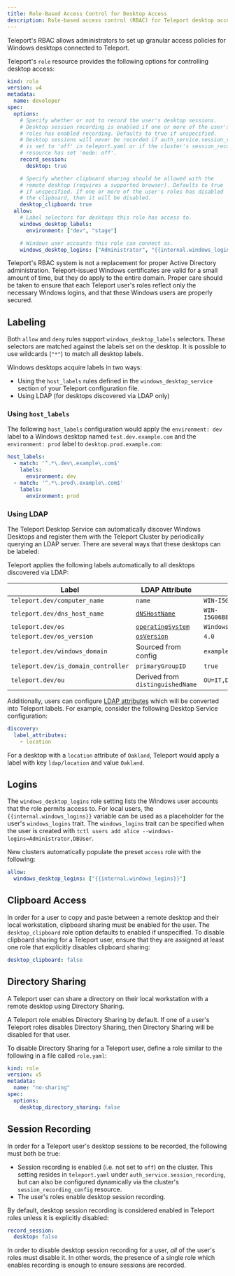 ```yaml
---
title: Role-Based Access Control for Desktop Access
description: Role-based access control (RBAC) for Teleport desktop access
---
```


Teleport's RBAC allows administrators to set up granular access policies for
Windows desktops connected to Teleport.

Teleport's `role` resource provides the following options for controlling
desktop access:

```yaml
kind: role
version: v4
metadata:
  name: developer
spec:
  options:
    # Specify whether or not to record the user's desktop sessions.
    # Desktop session recording is enabled if one or more of the user's
    # roles has enabled recording. Defaults to true if unspecified.
    # Desktop sessions will never be recorded if auth_service.session_recording
    # is set to 'off' in teleport.yaml or if the cluster's session_recording_config
    # resource has set 'mode: off'.
    record_session:
      desktop: true

    # Specify whether clipboard sharing should be allowed with the
    # remote desktop (requires a supported browser). Defaults to true
    # if unspecified. If one or more of the user's roles has disabled
    # the clipboard, then it will be disabled.
    desktop_clipboard: true
  allow:
    # Label selectors for desktops this role has access to.
    windows_desktop_labels:
      environment: ["dev", "stage"]

    # Windows user accounts this role can connect as.
    windows_desktop_logins: ["Administrator", "{{internal.windows_logins}}"]
```

<Admonition type="warning" title="Active Directory Configuration">
  Teleport's RBAC system is not a replacement for proper Active Directory
  administration. Teleport-issued Windows certificates are valid for a small
  amount of time, but they do apply to the entire domain. Proper care should be
  taken to ensure that each Teleport user's roles reflect only the necessary
  Windows logins, and that these Windows users are properly secured.
</Admonition>

## Labeling

Both `allow` and `deny` rules support `windows_desktop_labels` selectors. These
selectors are matched against the labels set on the desktop. It is possible to
use wildcards (`"*"`) to match all desktop labels.

Windows desktops acquire labels in two ways:

- Using the `host_labels` rules defined in the `windows_desktop_service` section
   of your Teleport configuration file.
- Using LDAP (for desktops discovered via LDAP only)

### Using `host_labels`

The following `host_labels` configuration would apply the `environment: dev`
label to a Windows desktop named `test.dev.example.com` and the
`environment: prod` label to `desktop.prod.example.com`:

```yaml
host_labels:
  - match: '^.*\.dev\.example\.com$'
    labels:
      environment: dev
  - match: '^.*\.prod\.example\.com$'
    labels:
      environment: prod
```

### Using LDAP

The Teleport Desktop Service can automatically discover Windows Desktops and
register them with the Teleport Cluster by periodically querying an LDAP server.
There are several ways that these desktops can be labeled:

Teleport applies the following labels automatically to all desktops discovered
via LDAP:

| Label                               | LDAP Attribute                                                                                  | Example                       |
| ----------------------------------- | ----------------------------------------------------------------------------------------------- | ----------------------------- |
| `teleport.dev/computer_name`        | `name`                                                                                          | `WIN-I5G06B8RT33`             |
| `teleport.dev/dns_host_name`        | [`dNSHostName`](https://docs.microsoft.com/en-us/windows/win32/adschema/a-dnshostname)          | `WIN-I5G06B8RT33.example.com` |
| `teleport.dev/os`                   | [`operatingSystem`](https://docs.microsoft.com/en-us/windows/win32/adschema/a-operatingsystem)  | `Windows Server 2012`         |
| `teleport.dev/os_version`           | [`osVersion`](https://docs.microsoft.com/en-us/windows/win32/adschema/a-operatingsystemversion) | `4.0`                         |
| `teleport.dev/windows_domain`       | Sourced from config                                                                             | `example.com`                 |
| `teleport.dev/is_domain_controller` | `primaryGroupID`                                                                                | `true`                        |
| `teleport.dev/ou`                   | Derived from `distinguishedName`                                                                | `OU=IT,DC=goteleport,DC=com`  |

Additionally, users can configure
[LDAP attributes](https://docs.microsoft.com/en-us/windows/win32/adschema/attributes-all)
which will be converted into Teleport labels. For example, consider the
following Desktop Service configuration:

```yaml
discovery:
  label_attributes:
    - location
```

For a desktop with a `location` attribute of `Oakland`, Teleport would apply a
label with key `ldap/location` and value `Oakland`.

## Logins

The `windows_desktop_logins` role setting lists the Windows user accounts that
the role permits access to. For local users, the `{{internal.windows_logins}}`
variable can be used as a placeholder for the user's `windows_logins` trait. The
`windows_logins` trait can be specified when the user is created with
`tctl users add alice --windows-logins=Administrator,DBUser`.

New clusters automatically populate the preset `access` role with the following:

```yaml
allow:
  windows_desktop_logins: ["{{internal.windows_logins}}"]
```

## Clipboard Access

In order for a user to copy and paste between a remote desktop and their local
workstation, clipboard sharing must be enabled for the user. The
`desktop_clipboard` role option defaults to enabled if unspecified. To disable
clipboard sharing for a Teleport user, ensure that they are assigned at least
one role that explicitly disables clipboard sharing:

```yaml
desktop_clipboard: false
```

## Directory Sharing

A Teleport user can share a directory on their local workstation with a remote
desktop using Directory Sharing.

A Teleport role enables Directory Sharing by default. If one of a user's
Teleport roles disables Directory Sharing, then Directory Sharing will be
disabled for that user.

To disable Directory Sharing for a Teleport user, define a role similar to the
following in a file called `role.yaml`:

```yaml
kind: role
version: v5
metadata:
  name: "no-sharing"
spec:
  options:
    desktop_directory_sharing: false
```

## Session Recording

In order for a Teleport user's desktop sessions to be recorded, the following must
both be true:

- Session recording is enabled (i.e. not set to `off`) on the cluster. This
  setting resides in `teleport.yaml` under `auth_service.session_recording`, but
  can also be configured dynamically via the cluster's
  `session_recording_config` resource.
- The user's roles enable desktop session recording.

By default, desktop session recording is considered enabled in Teleport roles
unless it is explicitly disabled:

```yaml
record_session:
  desktop: false
```

In order to disable desktop session recording for a user, *all* of the user's
roles must disable it. In other words, the presence of a single role which
enables recording is enough to ensure sessions are recorded.
